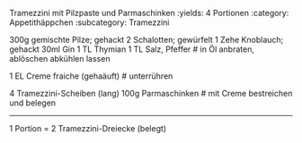 Tramezzini mit Pilzpaste und Parmaschinken
:yields: 4 Portionen
:category: Appetithäppchen
:subcategory: Tramezzini


300g gemischte Pilze; gehackt
2 Schalotten; gewürfelt
1 Zehe Knoblauch; gehackt
30ml Gin
1 TL Thymian
1 TL Salz, Pfeffer
# in Öl anbraten, ablöschen
  abkühlen lassen

1 EL Creme fraiche (gehaäuft)
# unterrühren

4 Tramezzini-Scheiben (lang)
100g Parmaschinken
# mit Creme bestreichen und belegen

---
1 Portion = 2 Tramezzini-Dreiecke (belegt)